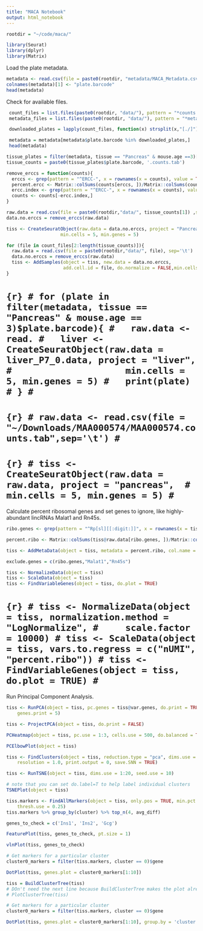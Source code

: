 ```yaml
---
title: "MACA Notebook"
output: html_notebook
---
```


```r
rootdir = "~/code/maca/"
```


```r
library(Seurat)
library(dplyr)
library(Matrix)
```

Load the plate metadata.

```r
metadata <- read.csv(file = paste0(rootdir, "metadata/MACA_Metadata.csv"), sep=",", header = TRUE)
colnames(metadata)[1] <- "plate.barcode"
head(metadata)
```

Check for available files.
```r
 count_files = list.files(paste0(rootdir, "data/"), pattern = "*counts.tab",recursive = TRUE)
 metadata_files = list.files(paste0(rootdir, "data/"), pattern = "*metadata.tab",recursive = TRUE)

 downloaded_plates = lapply(count_files, function(x) strsplit(x,"[./]")[[1]][1])

 metadata = metadata[metadata$plate.barcode %in% downloaded_plates,]
 head(metadata)
```

```r
tissue_plates = filter(metadata, tissue == "Pancreas" & mouse.age ==3)[,c('plate.barcode','tissue','subtissue','mouse.sex')]
tissue_counts = paste0(tissue_plates$plate.barcode, '.counts.tab')

remove_erccs = function(counts){
  erccs <- grep(pattern = "^ERCC-", x = rownames(x = counts), value = TRUE)
  percent.ercc <- Matrix::colSums(counts[erccs, ])/Matrix::colSums(counts)
  ercc.index <- grep(pattern = "^ERCC-", x = rownames(x = counts), value = FALSE)
  counts <- counts[-ercc.index,]
}

raw.data = read.csv(file = paste0(rootdir,"data/", tissue_counts[1]) ,sep='\t')
data.no.erccs = remove_erccs(raw.data)

tiss <- CreateSeuratObject(raw.data = data.no.erccs, project = "Pancreas", 
                    min.cells = 5, min.genes = 5)

for (file in count_files[2:length(tissue_counts)]){
  raw.data = read.csv(file = paste0(rootdir,"data/", file), sep='\t')
  data.no.erccs = remove_erccs(raw.data)
  tiss <- AddSamples(object = tiss, new.data = data.no.erccs, 
                     add.cell.id = file, do.normalize = FALSE,min.cells = 5, min.genes = 5)
}
```


# ```{r}
# for (plate in filter(metadata, tissue == "Pancreas" & mouse.age == 3)$plate.barcode){
#   raw.data <- read.
#   liver <- CreateSeuratObject(raw.data = liver_P7_0.data, project = "liver", 
#                     min.cells = 5, min.genes = 5)
#   print(plate)
# }
# ```


# ```{r}
# raw.data <- read.csv(file = "~/Downloads/MAA000574/MAA000574.counts.tab",sep='\t')
# ```



# ```{r}
# tiss <- CreateSeuratObject(raw.data = raw.data, project = "pancreas", 
#                     min.cells = 5, min.genes = 5)
# ```

Calculate percent ribosomal genes and set genes to ignore, like highly-abundant lincRNAs Malat1 and Rn45s.

```r
ribo.genes <- grep(pattern = "^Rp[sl][[:digit:]]", x = rownames(x = tiss@data), value = TRUE)

percent.ribo <- Matrix::colSums(tiss@raw.data[ribo.genes, ])/Matrix::colSums(tiss@raw.data)

tiss <- AddMetaData(object = tiss, metadata = percent.ribo, col.name = "percent.ribo")

exclude.genes = c(ribo.genes,"Malat1","Rn45s")
```


```r
tiss <- NormalizeData(object = tiss)
tiss <- ScaleData(object = tiss)
tiss <- FindVariableGenes(object = tiss, do.plot = TRUE)
```



# ```{r}
# tiss <- NormalizeData(object = tiss, normalization.method = "LogNormalize",
#     scale.factor = 10000)
# tiss <- ScaleData(object = tiss, vars.to.regress = c("nUMI", "percent.ribo"))
# tiss <- FindVariableGenes(object = tiss, do.plot = TRUE)
# ```
Run Principal Component Analysis.
```r
tiss <- RunPCA(object = tiss, pc.genes = tiss@var.genes, do.print = TRUE, pcs.print = 1:5, 
    genes.print = 5)
```

```r
tiss <- ProjectPCA(object = tiss, do.print = FALSE)
```


```r
PCHeatmap(object = tiss, pc.use = 1:3, cells.use = 500, do.balanced = TRUE, label.columns = FALSE)
```

```r
PCElbowPlot(object = tiss)
```


```r
tiss <- FindClusters(object = tiss, reduction.type = "pca", dims.use = 1:20, 
    resolution = 1.0, print.output = 0, save.SNN = TRUE)
```


```r
tiss <- RunTSNE(object = tiss, dims.use = 1:20, seed.use = 10)
```

```r
# note that you can set do.label=T to help label individual clusters
TSNEPlot(object = tiss)
```

```r
tiss.markers <- FindAllMarkers(object = tiss, only.pos = TRUE, min.pct = 0.25, 
    thresh.use = 0.25)
tiss.markers %>% group_by(cluster) %>% top_n(4, avg_diff)
```
```r
genes_to_check = c('Ins1', 'Ins2', 'Gcg')

FeaturePlot(tiss, genes_to_check, pt.size = 1)
```


```r
vlnPlot(tiss, genes_to_check)
```


```r
# Get markers for a particular cluster
cluster0_markers = filter(tiss.markers, cluster == 0)$gene

DotPlot(tiss, genes.plot = cluster0_markers[1:10])
```


```r
tiss = BuildClusterTree(tiss)
# DOn't need the next line because BuildClusterTree makes the plot already
# PlotClusterTree(tiss)
```


```r
# Get markers for a particular cluster
cluster0_markers = filter(tiss.markers, cluster == 0)$gene

DotPlot(tiss, genes.plot = cluster0_markers[1:10], group.by = 'cluster')
```

